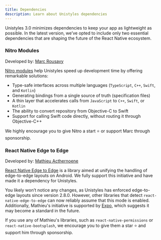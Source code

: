 ```yaml
---
title: Dependencies
description: Learn about Unistyles dependencies
---
```



Unistyles 3.0 minimizes dependencies to keep your app as lightweight as possible.
In the latest version, we’ve opted to include only two essential dependencies that are shaping the future of the React Native ecosystem.

### Nitro Modules

Developed by: [Marc Rousavy](https://github.com/mrousavy)

[Nitro modules](https://nitro.margelo.com/) help Unistyles speed up development time by offering remarkable solutions:
- Type-safe interfaces across multiple languages (`TypeScript`, `C++`, `Swift`, and `Kotlin`)
- Generating bindings from a single source of truth (specification files)
- A thin layer that accelerates calls from `JavaScript` to `C++`, `Swift`, or `Kotlin`
- The ability to convert repository from Objective-C to Swift
- Support for calling Swift code directly, without routing it through Objective-C++

We highly encourage you to give Nitro a start ⭐ or support Marc through sponsorship.

### React Native Edge to Edge

Developed by: [Mathieu Acthernoene](https://github.com/zoontek)

[React Native Edge to Edge](https://github.com/zoontek/react-native-edge-to-edge) is a library aimed at unifying the handling of edge-to-edge layouts on Android.
We fully support this initiative and have made it a dependency for Unistyles.

You likely won’t notice any changes, as Unistyles has enforced edge-to-edge layouts since version 2.8.0. However, other libraries that detect `react-native-edge-to-edge` can now reliably assume that this mode is enabled.
Additionally, Mathieu's initiative is supported by [Expo](https://expo.dev/), which suggests it may become a standard in the future.

If you use any of Mathieu's libraries, such as `react-native-permissions` or `react-native-bootsplash`, we encourage you to give them a star ⭐ and support him through sponsorship.

